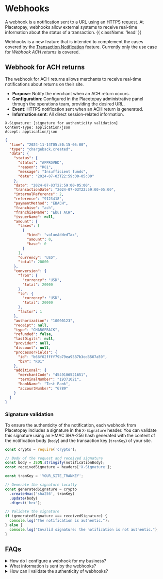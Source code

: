 # Webhooks

A webhook is a notification sent to a URL using an HTTPS request. At Placetopay, webhooks allow external systems to receive real-time information about the status of a transaction. {{ className: 'lead' }} 

Webhooks is a new feature that is intended to complement the cases covered by the [Transaction Notification](/gateway/notification) feature. Currently only the use case for _Webhook ACH returns_ is covered.

## Webhook for ACH returns

The webhook for ACH returns allows merchants to receive real-time notifications about returns on their site.

- **Purpose**: Notify the merchant when an ACH return occurs.
- **Configuration**: Configured in the Placetopay administrative panel through the operations team, providing the desired URL.
- **Event**: HTTPS notification sent when an ACH return is generated.
- **Information sent**: All direct session-related information.

```plaintext {{ title: 'Headers' }}
X-Signature: [signature for authenticity validation]
Content-Type: application/json
Accept: application/json
```

```json {{ title: 'Body' }}
{
  "time": "2024-11-14T05:50:15-05:00",
  "type": "chargeback.created",
  "data": {
    "status": {
      "status": "APPROVED",
      "reason": "R01",
      "message": "Insufficient funds",
      "date": "2024-07-03T22:59:00-05:00"
    },
    "date": "2024-07-03T22:59:00-05:00",
    "transactionDate": "2024-07-03T22:59:00-05:00",
    "internalReference": 2,
    "reference": "9123418",
    "paymentMethod": "EBACH",
    "franchise": "ach",
    "franchiseName": "Ebus ACH",
    "issuerName": null,
    "amount": {
      "taxes": [
        {
          "kind": "valueAddedTax",
          "amount": 0,
          "base": 0
        }
      ],
      "currency": "USD",
      "total": 20000
    },
    "conversion": {
      "from": {
        "currency": "USD",
        "total": 20000
      },
      "to": {
        "currency": "USD",
        "total": 20000
      },
      "factor": 1
    },
    "authorization": "10000123",
    "receipt": null,
    "type": "CHARGEBACK",
    "refunded": false,
    "lastDigits": null,
    "provider": null,
    "discount": null,
    "processorFields": {
      "id": "b66f02ffff79b79ea9587b3cd3507a50",
      "b24": "R01"
    },
    "additional": {
      "merchantCode": "4549106521651",
      "terminalNumber": "19371021",
      "bankName": "Test Bank",
      "accountNumber": "6789"
    }
  }
}
```

### Signature validation

To ensure the authenticity of the notification, each webhook from Placetopay includes a signature in the `X-Signature` header. You can validate this signature using an HMAC SHA-256 hash generated with the content of the notification body (`body`) and the transaction key (`tranKey`) of your site.

```javascript {{ title: 'Validation in JavaScript' }}
const crypto = require('crypto');

// Body of the request and received signature
const body = JSON.stringify(notificationBody);
const receivedSignature = headers['X-Signature'];

const tranKey = 'YOUR_SITE_TRANKEY';

// Generate the signature locally
const generatedSignature = crypto
  .createHmac('sha256', tranKey)
  .update(body)
  .digest('hex');

// Validate the signature
if (generatedSignature === receivedSignature) {
  console.log("The notification is authentic.");
} else {
  console.log("Invalid signature: the notification is not authentic.");
}
```

## FAQs

<details>
<summary>How do I configure a webhook for my business?</summary>
<p>For the session-defined webhook, include the <code>notificationURL</code> parameter when creating a payment session. For the ACH returns webhook, contact the operations team and provide the desired URL.</p>
</details>

<details>
<summary>What information is sent by the webhooks?</summary>
<p>The session-defined webhook includes the session status, reference, and internalReference. The ACH returns webhook includes details such as the return reason, amount, and associated references.</p>
</details>

<details>
<summary>How can I validate the authenticity of webhooks?</summary>
<p>Validate the signature provided in the <code>X-Signature</code> header using HMAC SHA-256 or SHA-1, depending on the webhook type.</p>
</details>